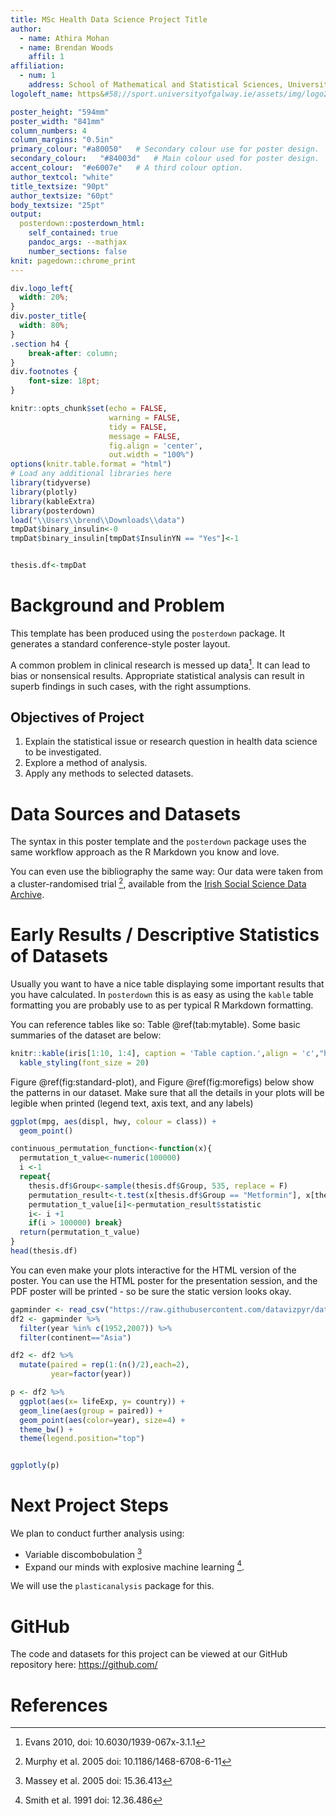 ---
title: MSc Health Data Science Project Title
author:
  - name: Athira Mohan
  - name: Brendan Woods
    affil: 1
affiliation:
  - num: 1
    address: School of Mathematical and Statistical Sciences, University of Galway
logoleft_name: https&#58;//sport.universityofgalway.ie/assets/img/logo2.png

poster_height: "594mm"
poster_width: "841mm"
column_numbers: 4
column_margins: "0.5in"	
primary_colour:	"#a80050"	# Secondary colour use for poster design.
secondary_colour:	"#84003d"	# Main colour used for poster design.
accent_colour:	"#e6007e"	# A third colour option.
author_textcol: "white"
title_textsize: "90pt"
author_textsize: "60pt"
body_textsize: "25pt"
output: 
  posterdown::posterdown_html:
    self_contained: true
    pandoc_args: --mathjax
    number_sections: false
knit: pagedown::chrome_print
---

```{css, echo=FALSE}
div.logo_left{
  width: 20%;
}
div.poster_title{
  width: 80%;
}
.section h4 {
    break-after: column;
}
div.footnotes {
    font-size: 18pt;
}
```

<!-- Don't change anything above, except the title and author names, unless you know what you are doing. -->

```{r, include=FALSE}
knitr::opts_chunk$set(echo = FALSE,
                      warning = FALSE,
                      tidy = FALSE,
                      message = FALSE,
                      fig.align = 'center',
                      out.width = "100%")
options(knitr.table.format = "html") 
# Load any additional libraries here
library(tidyverse)
library(plotly)
library(kableExtra)
library(posterdown)
load("\\Users\\brend\\Downloads\\data")
tmpDat$binary_insulin<-0
tmpDat$binary_insulin[tmpDat$InsulinYN == "Yes"]<-1


thesis.df<-tmpDat
```

# Background and Problem

This template has been produced using the `posterdown` package. It generates a standard conference-style poster layout.

<!-- You can add references by inserting the following ^[reference details here] -->

A common problem in clinical research is messed up data[^1]. It can lead to bias or nonsensical results. Appropriate statistical analysis can result in superb findings in such cases, with the right assumptions.

[^1]: Evans 2010, doi: 10.6030/1939-067x-3.1.1

## Objectives of Project

1.  Explain the statistical issue or research question in health data science to be investigated.
2.  Explore a method of analysis.
3.  Apply any methods to selected datasets.

# Data Sources and Datasets

The syntax in this poster template and the `posterdown` package uses the same workflow approach as the R Markdown you know and love.

You can even use the bibliography the same way: Our data were taken from a cluster-randomised trial [^2], available from the [Irish Social Science Data Archive](https://www.ucd.ie/issda/data/).

[^2]: Murphy et al. 2005 doi: 10.1186/1468-6708-6-11

<!-- This #### below causes the columns to break -->

<!-- You can change where you put these breaks, and the "column_numbers: 4" argument in the YAMLS header to change the layout of the poster, with care! -->

#### 

# Early Results / Descriptive Statistics of Datasets

Usually you want to have a nice table displaying some important results that you have calculated. In `posterdown` this is as easy as using the `kable` table formatting you are probably use to as per typical R Markdown formatting.

You can reference tables like so: Table \@ref(tab:mytable). Some basic summaries of the dataset are below:

```{r mytable, out.width='80%'}
knitr::kable(iris[1:10, 1:4], caption = 'Table caption.',align = 'c',"html") %>%
  kable_styling(font_size = 20)
```

Figure \@ref(fig:standard-plot), and Figure \@ref(fig:morefigs) below show the patterns in our dataset. Make sure that all the details in your plots will be legible when printed (legend text, axis text, and any labels)

```{r standard-plot, out.width='80%', fig.align='center', fig.cap='Great figure!', fig.height=4}
ggplot(mpg, aes(displ, hwy, colour = class)) + 
  geom_point()
```

```{r morefigs, out.width='80%', echo=FALSE, fig.cap='Amazing, right?!', fig.height=4}
continuous_permutation_function<-function(x){
  permutation_t_value<-numeric(100000)
  i <-1
  repeat{
    thesis.df$Group<-sample(thesis.df$Group, 535, replace = F)
    permutation_result<-t.test(x[thesis.df$Group == "Metformin"], x[thesis.df$Group == "Placebo"])
    permutation_t_value[i]<-permutation_result$statistic
    i<- i +1
    if(i > 100000) break}
  return(permutation_t_value)
}
head(thesis.df)

```

You can even make your plots interactive for the HTML version of the poster. You can use the HTML poster for the presentation session, and the PDF poster will be printed - so be sure the static version looks okay.

```{r interactiveplot, out.width='80%', echo=FALSE, fig.cap='Amazing, right?!', fig.height=4}

gapminder <- read_csv("https://raw.githubusercontent.com/datavizpyr/data/master/gapminder-FiveYearData.csv")
df2 <- gapminder %>%
  filter(year %in% c(1952,2007)) %>%
  filter(continent=="Asia") 

df2 <- df2 %>%
  mutate(paired = rep(1:(n()/2),each=2),
         year=factor(year))

p <- df2 %>% 
  ggplot(aes(x= lifeExp, y= country)) +
  geom_line(aes(group = paired)) +
  geom_point(aes(color=year), size=4) +
  theme_bw() +
  theme(legend.position="top")


ggplotly(p)

```

#### 

# Next Project Steps

We plan to conduct further analysis using:

-   Variable discombobulation [^3]
-   Expand our minds with explosive machine learning [^4].

[^3]: Massey et al. 2005 doi: 15.36.413

[^4]: Smith et al. 1991 doi: 12.36.486

We will use the `plasticanalysis` package for this.


# GitHub

The code and datasets for this project can be viewed at our GitHub repository here: <https://github.com/>



# References



